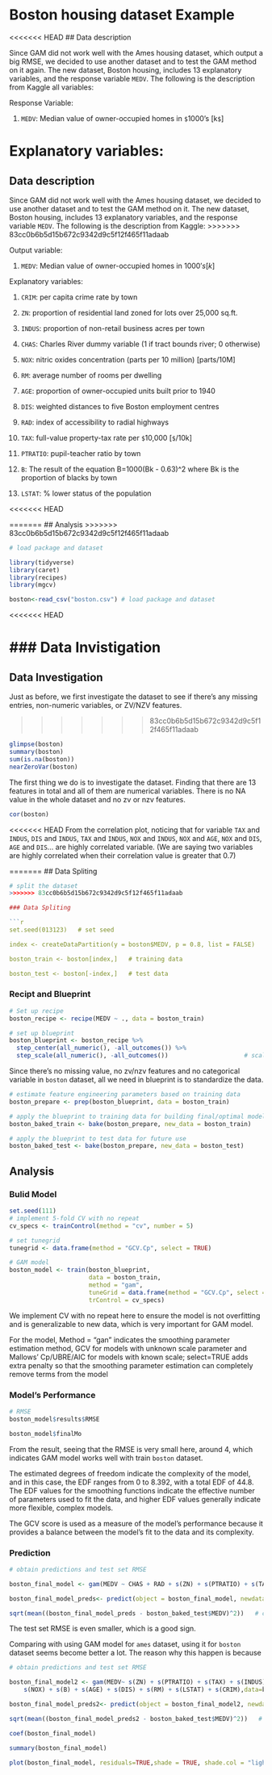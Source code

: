
# Boston housing dataset Example

<<<<<<< HEAD
## Data description

Since GAM did not work well with the Ames housing dataset, which output a big RMSE, we decided to use another dataset and to test the GAM method on it again. The new dataset, Boston housing, includes 13 explanatory variables, and the response variable `MEDV`. The following is the description from Kaggle all variables:

Response Variable: 

1) `MEDV`: Median value of owner-occupied homes in `$`1000's [k`$`]


Explanatory variables:
=======
## Data description 

Since GAM did not work well with the Ames housing dataset, we decided to use another dataset and to test the GAM method on it. The new dataset, Boston housing, includes 13 explanatory variables, and the response variable `MEDV`. The following is the description from Kaggle:
>>>>>>> 83cc0b6b5d15b672c9342d9c5f12f465f11adaab

Output variable:

1) `MEDV`: Median value of owner-occupied homes in $1000's [k$]

Explanatory variables:

1) `CRIM`: per capita crime rate by town

2) `ZN`: proportion of residential land zoned for lots over 25,000 sq.ft.

3) `INDUS`: proportion of non-retail business acres per town

4) `CHAS`: Charles River dummy variable (1 if tract bounds river; 0 otherwise)

5) `NOX`: nitric oxides concentration (parts per 10 million) [parts/10M]

6) `RM`: average number of rooms per dwelling

7) `AGE`: proportion of owner-occupied units built prior to 1940

8) `DIS`: weighted distances to five Boston employment centres

9) `RAD`: index of accessibility to radial highways

10) `TAX`: full-value property-tax rate per `$`10,000 [`$`/10k]

11) `PTRATIO`: pupil-teacher ratio by town

12) `B`: The result of the equation B=1000(Bk - 0.63)^2 where Bk is the proportion of blacks by town

13) `LSTAT`: % lower status of the population

<<<<<<< HEAD

=======
## Analysis 
>>>>>>> 83cc0b6b5d15b672c9342d9c5f12f465f11adaab

```r
# load package and dataset

library(tidyverse)
library(caret)
library(recipes)
library(mgcv)

boston<-read_csv("boston.csv") # load package and dataset
```

<<<<<<< HEAD

### Data Invistigation
=======
## Data Investigation

Just as before, we first investigate the dataset to see if there's any missing entries, non-numeric variables, or ZV/NZV features.

>>>>>>> 83cc0b6b5d15b672c9342d9c5f12f465f11adaab

```r
glimpse(boston)  
summary(boston) 
sum(is.na(boston)) 
nearZeroVar(boston) 
```

The first thing we do is to investigate the dataset. Finding that there are 13 features in total and all of them are numerical variables. There is no NA value in the whole dataset and no zv or nzv features.

```r
cor(boston)
```

<<<<<<< HEAD
From the correlation plot, noticing that for variable `TAX` and `INDUS`, `DIS` and `INDUS`, `TAX` and `INDUS`, `NOX` and `INDUS`, `NOX` and `AGE`, `NOX` and `DIS`, `AGE` and `DIS`... are highly correlated variable. (We are saying two variables are highly correlated when their correlation value is greater that 0.7)

=======
## Data Spliting
```r
# split the dataset
>>>>>>> 83cc0b6b5d15b672c9342d9c5f12f465f11adaab

### Data Spliting 

```r
set.seed(013123)   # set seed

index <- createDataPartition(y = boston$MEDV, p = 0.8, list = FALSE)   # consider 80-20 split

boston_train <- boston[index,]   # training data

boston_test <- boston[-index,]   # test data
```

### Recipt and Blueprint

```r
# Set up recipe 
boston_recipe <- recipe(MEDV ~ ., data = boston_train)

# set up blueprint
boston_blueprint <- boston_recipe %>%    
  step_center(all_numeric(), -all_outcomes()) %>%                      # center (subtract mean) all numeric predictors (consider all the numeric predictors except the response)
  step_scale(all_numeric(), -all_outcomes())                     # scale (divide by standard deviation) all numeric predictors                     
```

Since there's no missing value, no zv/nzv features and no categorical variable in `boston` dataset, all we need in blueprint is to standardize the data. 

```r
# estimate feature engineering parameters based on training data
boston_prepare <- prep(boston_blueprint, data = boston_train)   

# apply the blueprint to training data for building final/optimal model
boston_baked_train <- bake(boston_prepare, new_data = boston_train)   

# apply the blueprint to test data for future use
boston_baked_test <- bake(boston_prepare, new_data = boston_test)    
```

## Analysis

### Bulid Model

```r
set.seed(111)
# implement 5-fold CV with no repeat
cv_specs <- trainControl(method = "cv", number = 5)

# set tunegrid
tunegrid <- data.frame(method = "GCV.Cp", select = TRUE)

# GAM model
boston_model <- train(boston_blueprint,
                      data = boston_train,
                      method = "gam",
                      tuneGrid = data.frame(method = "GCV.Cp", select = TRUE),
                      trControl = cv_specs)
```

We implement CV with no repeat here to ensure the model is not overfitting and is generalizable to new data, which is very important for GAM model.

For the model, Method = "gan" indicates the smoothing parameter estimation method, GCV for models with unknown scale parameter and Mallows' Cp/UBRE/AIC for models with known scale; select=TRUE adds extra penalty so that the smoothing parameter estimation can completely remove terms from the model

### Model's Performance

```r
# RMSE
boston_model$results$RMSE

boston_model$finalMo
```

From the result, seeing that the RMSE is very small here, around 4, which indicates GAM model works well with train `boston` dataset. 

The estimated degrees of freedom indicate the complexity of the model, and in this case, the EDF ranges from 0 to 8.392, with a total EDF of 44.8. The EDF values for the smoothing functions indicate the effective number of parameters used to fit the data, and higher EDF values generally indicate more flexible, complex models.

The GCV score is used as a measure of the model's performance because it provides a balance between the model's fit to the data and its complexity. 

### Prediction

```r
# obtain predictions and test set RMSE

boston_final_model <- gam(MEDV ~ CHAS + RAD + s(ZN) + s(PTRATIO) + s(TAX) + s(INDUS) + s(NOX) + s(B) + s(AGE) + s(DIS) + s(RM) + s(LSTAT) + s(CRIM), data = boston_baked_train) 

boston_final_model_preds<- predict(object = boston_final_model, newdata = boston_baked_test, type = "response")    # obtain predictions

sqrt(mean((boston_final_model_preds - boston_baked_test$MEDV)^2))   # calculate test set RMSE
```

The test set RMSE is even smaller, which is a good sign. 

Comparing with using GAM model for `ames` dataset, using it for `boston` dataset seems become better a lot. The reason why this happen is because 

```r

# obtain predictions and test set RMSE

boston_final_model2 <- gam(MEDV~ s(ZN) + s(PTRATIO) + s(TAX) + s(INDUS) + 
    s(NOX) + s(B) + s(AGE) + s(DIS) + s(RM) + s(LSTAT) + s(CRIM),data=boston_baked_train) 

boston_final_model_preds2<- predict(object = boston_final_model2, newdata = boston_baked_test, type = "response")    # obtain predictions

sqrt(mean((boston_final_model_preds2 - boston_baked_test$MEDV)^2))   # calculate test set RMSE
```


```r
coef(boston_final_model)
```


```r
summary(boston_final_model)
```

```r
plot(boston_final_model, residuals=TRUE,shade = TRUE, shade.col = "lightblue")
```

